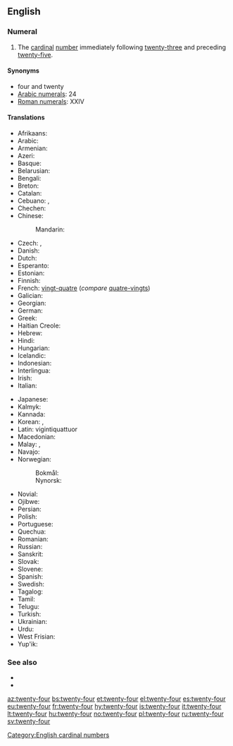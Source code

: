 {{also|twenty four}}
==English==
{{cardinalbox|en|23|24|25|twenty-three|twenty-five|ord=twenty-fourth}}

===Numeral===
{{head|en|numeral}}

# The [[cardinal]] [[number]] immediately following [[twenty-three]] and preceding [[twenty-five]].

====Synonyms====
* four and twenty
* [[w:Arabic numerals|Arabic numerals]]: 24
* [[w:Roman numerals|Roman numerals]]: XXIV

====Translations====
{{trans-top|cardinal number}}
* Afrikaans: {{t|af|vier-en-twintig}}
* Arabic: {{t|ar|أَرْبَعَة وَعِشْرُون|tr=ʾarbaʿa wa-ʿišrūn}}
* Armenian: {{t+|hy|քսանչորս}}
* Azeri: {{t+|az|iyirmi dörd}}
* Basque: {{t+|eu|hogeita lau}}
* Belarusian: {{t|be|два́ццаць чаты́ры|sc=Cyrl}}
* Bengali: {{t|bn|চব্বিশ|tr=chôbbish}}
* Breton: {{t|br|pevar-warn-ugent}}
* Catalan: {{t+|ca|vint-i-quatre}}
* Cebuano: {{t|ceb|kawhaa`g upat}}, {{t|ceb|baynete kwatro}}
* Chechen: {{t|ce|ткъе диъ|tr=tqe di’}}
* Chinese:
*: Mandarin: {{t|cmn|二十四|tr=èr shí sÌ|sc=Hani}}
* Czech: {{t+|cs|dvacet čtyři}}, {{t+|cs|čtyřiadvacet}}
* Danish: {{t|da|fireogtyve}}
* Dutch: {{t+|nl|vierentwintig}}
* Esperanto: {{t|eo|dudek kvar}}
* Estonian: {{t+|et|kakskümmend neli}}
* Finnish: {{t|fi|kaksikymmentäneljä}}
* French: [[vingt-quatre]] {{g|m}} (''compare'' [[quatre-vingts]])
* Galician: {{t+|gl|vinte e catro}}
* Georgian: {{t|ka|ოცდაოთხი}}
* German: {{t|de|vierundzwanzig}}
* Greek: {{t|el|είκοσι τέσσερα}}
* Haitian Creole: {{t|ht|vennkat}}
* Hebrew: {{t|he|עשרים־וארבעה|tr=esrím və-arbá}}
* Hindi: {{t+|hi|चौबीस|tr=chaubees}}
* Hungarian: {{t+|hu|huszonnégy}}
* Icelandic: {{t+|is|tuttugu og fjórir}}
* Indonesian: {{t|id|dua puluh empat}}
* Interlingua: {{t|ia|vinti-quatro}}
* Irish: {{t|ga|fiche a ceathair}}
* Italian: {{t+|it|ventiquattro}}
{{trans-mid}}
* Japanese: {{t|ja|二十四|tr=ni-jū-shi}}
* Kalmyk: {{t|xal|хөрн дөрвн}}
* Kannada: {{t|kn|ಇಪ್ಪತ್ತನಾಲ್ಕು|sc=Knda}}
* Korean: {{t|ko|스물넷|tr=seumulnes|sc=Kore}}, {{t|ko|이십사(二十四)|tr=I-sib-sa|sc=Kore}}
* Latin: vigintiquattuor
* Macedonian: {{t|mk|дваесет и четири|tr=dváeset i čétiri}}
* Malay: {{t|ms|dua puluh empat}}, {{t|ms|empat likur}}
* Navajo: {{t|nv|naadįįdį́į́ʼ}}
* Norwegian:
*: Bokmål: {{t|no|tjuefire}}
*: Nynorsk: {{t|nn|tjuefire}}
* Novial: {{t|nov|duanti-quar}}
* Ojibwe: {{t|oj|niishtana-ashi-niiwin}}
* Persian: {{t|fa|بیست و چهار|tr=bist-o-čahâr|sc=fa-Arab}}
* Polish: {{t|pl|dwadzieścia cztery}}
* Portuguese: {{t|pt|vinte e quatro|m}}
* Quechua: {{t|qu|iskay chunka tawayuq}}
* Romanian: {{t|ro|douăzeci și patru}}
* Russian: {{t+|ru|два́дцать четы́ре}}
* Sanskrit: {{t+|sa|चतुर्विंशति|f|tr=caturviṃśati|sc=Deva}}
* Slovak: {{t|sk|dvadsať štyri}}
* Slovene: {{t|sl|štiriindvajset}}
* Spanish: {{t+|es|veinticuatro}}
* Swedish: {{t+|sv|tjugofyra}}
* Tagalog: {{t|tl|beintikuwatro}}
* Tamil: {{t|ta|இருபத்தி நான்கு|tr=irupatti nāṉku}}
* Telugu: {{t|te|ఇరవై నాలుగు|tr=iravai naalugu}}
* Turkish: {{t+|tr|yirmi dört}}
* Ukrainian: {{t|uk|два́дцять чоти́ри|sc=Cyrl}}
* Urdu: {{t|ur|چوبیس|tr=chaubees}}
* West Frisian: {{t|fy|fjouwerentweintich}}
* Yup'ik: {{t|esu|yuinaq cetaman}}
{{trans-bottom}}

===See also===
* {{l|en|twenty-three}}
* {{l|en|twenty-five}}

[[Category:English cardinal numbers]]

[[az:twenty-four]]
[[bs:twenty-four]]
[[et:twenty-four]]
[[el:twenty-four]]
[[es:twenty-four]]
[[eu:twenty-four]]
[[fr:twenty-four]]
[[hy:twenty-four]]
[[is:twenty-four]]
[[it:twenty-four]]
[[lt:twenty-four]]
[[hu:twenty-four]]
[[no:twenty-four]]
[[pl:twenty-four]]
[[ru:twenty-four]]
[[sv:twenty-four]]